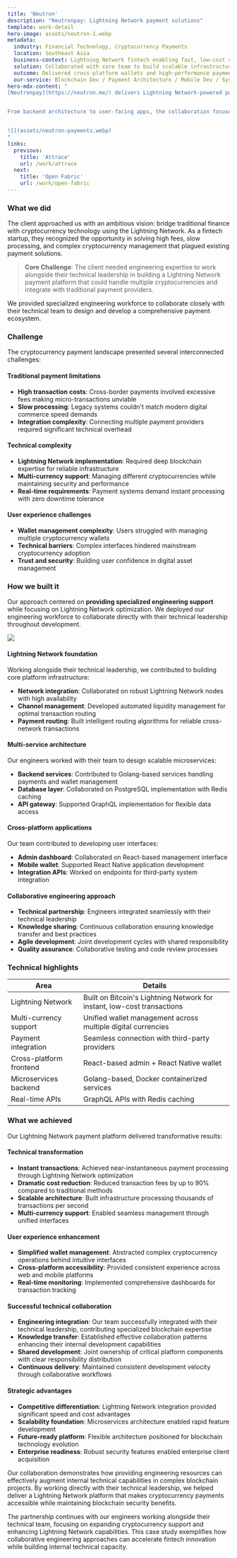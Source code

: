 ```yaml
---
title: 'Neutron'
description: "Neutronpay: Lightning Network payment solutions"
template: work-detail
hero-image: assets/neutron-1.webp
metadata:
  industry: Financial Technology, Cryptocurrency Payments
  location: Southeast Asia
  business-context: Lightning Network fintech enabling fast, low-cost crypto payments
  solution: Collaborated with core team to build scalable infrastructure and real-time APIs
  outcome: Delivered cross-platform wallets and high-performance payment systems
  our-service: Blockchain Dev / Payment Architecture / Mobile Dev / System Integration
hero-mdx-content: "
[Neutronpay](https://neutron.me/) delivers Lightning Network-powered payment infrastructure designed for instant, low-fee cryptocurrency transactions. Our engineers embedded directly with their technical leadership to build scalable microservices, real-time APIs, and cross-platform wallet experiences.


From backend architecture to user-facing apps, the collaboration focused on speed, reliability, and seamless integration with traditional payment systems — helping Neutronpay offer a streamlined crypto payment solution across Southeast Asia and beyond.


![](assets/neutron-payments.webp)
"
links:
  previous:
    title: 'Attrace'
    url: /work/attrace
  next:
    title: 'Open Fabric'
    url: /work/open-fabric
---
```


### What we did

The client approached us with an ambitious vision: bridge traditional finance with cryptocurrency technology using the Lightning Network. As a fintech startup, they recognized the opportunity in solving high fees, slow processing, and complex cryptocurrency management that plagued existing payment solutions.

> **Core Challenge**: The client needed engineering expertise to work alongside their technical leadership in building a Lightning Network payment platform that could handle multiple cryptocurrencies and integrate with traditional payment providers.

We provided specialized engineering workforce to collaborate closely with their technical team to design and develop a comprehensive payment ecosystem.

### Challenge

The cryptocurrency payment landscape presented several interconnected challenges:

#### Traditional payment limitations

- **High transaction costs**: Cross-border payments involved excessive fees making micro-transactions unviable
- **Slow processing**: Legacy systems couldn't match modern digital commerce speed demands
- **Integration complexity**: Connecting multiple payment providers required significant technical overhead

#### Technical complexity

- **Lightning Network implementation**: Required deep blockchain expertise for reliable infrastructure
- **Multi-currency support**: Managing different cryptocurrencies while maintaining security and performance
- **Real-time requirements**: Payment systems demand instant processing with zero downtime tolerance

#### User experience challenges

- **Wallet management complexity**: Users struggled with managing multiple cryptocurrency wallets
- **Technical barriers**: Complex interfaces hindered mainstream cryptocurrency adoption
- **Trust and security**: Building user confidence in digital asset management

### How we built it

Our approach centered on **providing specialized engineering support** while focusing on Lightning Network optimization. We deployed our engineering workforce to collaborate directly with their technical leadership throughout development.

![](assets/neutron-2.webp)

#### Lightning Network foundation

Working alongside their technical leadership, we contributed to building core platform infrastructure:

- **Network integration**: Collaborated on robust Lightning Network nodes with high availability
- **Channel management**: Developed automated liquidity management for optimal transaction routing
- **Payment routing**: Built intelligent routing algorithms for reliable cross-network transactions

#### Multi-service architecture

Our engineers worked with their team to design scalable microservices:

- **Backend services**: Contributed to Golang-based services handling payments and wallet management
- **Database layer**: Collaborated on PostgreSQL implementation with Redis caching
- **API gateway**: Supported GraphQL implementation for flexible data access

#### Cross-platform applications

Our team contributed to developing user interfaces:

- **Admin dashboard**: Collaborated on React-based management interface
- **Mobile wallet**: Supported React Native application development
- **Integration APIs**: Worked on endpoints for third-party system integration

#### Collaborative engineering approach

- **Technical partnership**: Engineers integrated seamlessly with their technical leadership
- **Knowledge sharing**: Continuous collaboration ensuring knowledge transfer and best practices
- **Agile development**: Joint development cycles with shared responsibility
- **Quality assurance**: Collaborative testing and code review processes

### Technical highlights

| Area                    | Details                                                                 |
| ----------------------- | ----------------------------------------------------------------------- |
| Lightning Network       | Built on Bitcoin's Lightning Network for instant, low-cost transactions |
| Multi-currency support  | Unified wallet management across multiple digital currencies            |
| Payment integration     | Seamless connection with third-party providers                          |
| Cross-platform frontend | React-based admin + React Native wallet                                 |
| Microservices backend   | Golang-based, Docker containerized services                             |
| Real-time APIs          | GraphQL APIs with Redis caching                                         |

### What we achieved

Our Lightning Network payment platform delivered transformative results:

#### Technical transformation

- **Instant transactions**: Achieved near-instantaneous payment processing through Lightning Network optimization
- **Dramatic cost reduction**: Reduced transaction fees by up to 90% compared to traditional methods
- **Scalable architecture**: Built infrastructure processing thousands of transactions per second
- **Multi-currency support**: Enabled seamless management through unified interfaces

#### User experience enhancement

- **Simplified wallet management**: Abstracted complex cryptocurrency operations behind intuitive interfaces
- **Cross-platform accessibility**: Provided consistent experience across web and mobile platforms
- **Real-time monitoring**: Implemented comprehensive dashboards for transaction tracking

#### Successful technical collaboration

- **Engineering integration**: Our team successfully integrated with their technical leadership, contributing specialized blockchain expertise
- **Knowledge transfer**: Established effective collaboration patterns enhancing their internal development capabilities
- **Shared development**: Joint ownership of critical platform components with clear responsibility distribution
- **Continuous delivery**: Maintained consistent development velocity through collaborative workflows

#### Strategic advantages

- **Competitive differentiation**: Lightning Network integration provided significant speed and cost advantages
- **Scalability foundation**: Microservices architecture enabled rapid feature development
- **Future-ready platform**: Flexible architecture positioned for blockchain technology evolution
- **Enterprise readiness**: Robust security features enabled enterprise client acquisition

Our collaboration demonstrates how providing engineering resources can effectively augment internal technical capabilities in complex blockchain projects. By working directly with their technical leadership, we helped deliver a Lightning Network platform that makes cryptocurrency payments accessible while maintaining blockchain security benefits.

The partnership continues with our engineers working alongside their technical team, focusing on expanding cryptocurrency support and enhancing Lightning Network capabilities. This case study exemplifies how collaborative engineering approaches can accelerate fintech innovation while building internal technical capacity.
